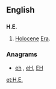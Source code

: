 {{also|Appendix:Variations of "he"}}

==English==

==={{abbreviation-old}}===
'''H.E.'''
# [[Holocene]] [[Era]].

===Anagrams===
* [[eh#English|eh]] , [[eH#English|eH]], [[EH#English|EH]]

[[et:H.E.]]